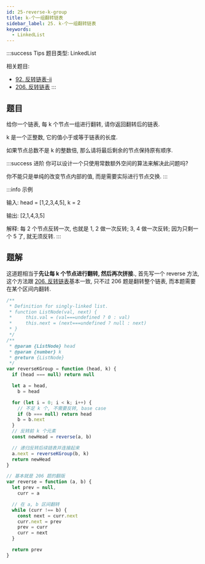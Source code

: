 ```yaml
---
id: 25-reverse-k-group
title: k-个一组翻转链表
sidebar_label: 25. k-个一组翻转链表
keywords:
  - LinkedList
---
```


:::success Tips
题目类型: LinkedList

相关题目:

- [92. 反转链表-ii](/leetcode/medium/92-reverse-between)
- [206. 反转链表](/leetcode/easy/206-reverse-list)
:::

## 题目

给你一个链表, 每 k 个节点一组进行翻转, 请你返回翻转后的链表.

k 是一个正整数, 它的值小于或等于链表的长度.

如果节点总数不是 k 的整数倍, 那么请将最后剩余的节点保持原有顺序.

:::success 进阶
你可以设计一个只使用常数额外空间的算法来解决此问题吗?

你不能只是单纯的改变节点内部的值, 而是需要实际进行节点交换.
:::

:::info 示例

输入: head = [1,2,3,4,5], k = 2

输出: [2,1,4,3,5]

解释: 每 2 个节点反转一次, 也就是 1, 2 做一次反转; 3, 4 做一次反转; 因为只剩一个 5 了, 就无须反转.
:::

## 题解

这道题相当于**先让每 k 个节点进行翻转, 然后再次拼接.**, 首先写一个 reverse 方法, 这个方法跟 [206. 反转链表](/leetcode/easy/206-reverse-list)基本一致, 只不过 206 题是翻转整个链表, 而本题需要在某个区间内翻转.

```ts
/**
 * Definition for singly-linked list.
 * function ListNode(val, next) {
 *     this.val = (val===undefined ? 0 : val)
 *     this.next = (next===undefined ? null : next)
 * }
 */
/**
 * @param {ListNode} head
 * @param {number} k
 * @return {ListNode}
 */
var reverseKGroup = function (head, k) {
  if (head === null) return null

  let a = head,
    b = head

  for (let i = 0; i < k; i++) {
    // 不足 k 个, 不需要反转, base case
    if (b === null) return head
    b = b.next
  }
  // 反转前 k 个元素
  const newHead = reverse(a, b)

  // 递归反转后续链表并连接起来
  a.next = reverseKGroup(b, k)
  return newHead
}

// 基本就是 206 题的翻版
var reverse = function (a, b) {
  let prev = null,
    curr = a

  // 在 a, b 区间翻转
  while (curr !== b) {
    const next = curr.next
    curr.next = prev
    prev = curr
    curr = next
  }

  return prev
}
```
